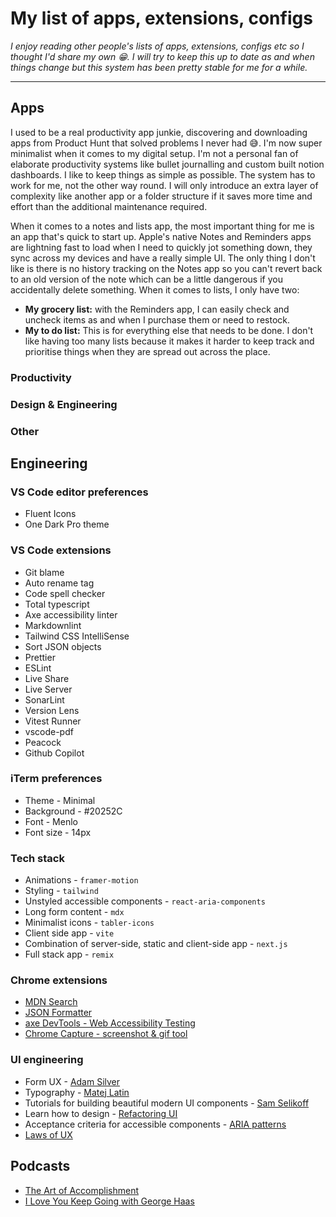 
<Helmet>
  <title>Uses | Alizeh Khan</title>
</Helmet>

# My list of apps, extensions, configs

<Container>

*I enjoy reading other people's lists of apps, extensions, configs etc so I thought I'd share my own 😁. I will try to keep this up to date as and when things change but this system has been pretty stable for me for a while.*

---

## Apps

I used to be a real productivity app junkie, discovering and downloading apps from Product Hunt that solved problems I never had 😅. I'm now super minimalist when it comes to my digital setup. I'm not a personal fan of elaborate productivity systems like bullet journalling and custom built notion dashboards. I like to keep things as simple as possible. The system has to work for me, not the other way round. I will only introduce an extra layer of complexity like another app or a folder structure if it saves more time and effort than the additional maintenance required.

When it comes to a notes and lists app, the most important thing for me is an app that's quick to start up. Apple's native Notes and Reminders apps are lightning fast to load when I need to quickly jot something down, they sync across my devices and have a really simple UI. The only thing I don't like is there is no history tracking on the Notes app so you can't revert back to an old version of the note which can be a little dangerous if you accidentally delete something. When it comes to lists, I only have two:

- **My grocery list:** with the Reminders app, I can easily check and uncheck items as and when I purchase them or need to restock.
- **My to do list:** This is for everything else that needs to be done. I don't like having too many lists because it makes it harder to keep track and prioritise things when they are spread out across the place.

### Productivity

<div className="flex mt-4 flex-wrap gap-3">
  <Pill purpose="📧 Email" app="Gmail"/>
  <Pill purpose="🗓️ Calendar" app="Google Calendar"/>
  <Pill purpose="🌐 Browser" app="Google Chrome"/>
  <Pill purpose="📦 Storage" app="Google Drive"/>
  <Pill purpose="✏️ Notes" app="Apple Notes"/>
  <Pill purpose="✅ Lists" app="Apple Reminders"/>
  <Pill purpose="⌨️ Window management shortcuts" app="Rectangle"/>
  <Pill purpose="📞 Join meetings from menu bar" app="Meeter"/>
  <Pill purpose="📊 Tables" app="Airtable"/>
</div>

### Design & Engineering

<div className="flex mt-4 flex-wrap gap-3">
  <Pill purpose="🖥️ Terminal" app="iTerm"/>
  <Pill purpose="🧑‍💻 Editor" app="VS Code"/>
  <Pill purpose="🖍️ Wireframes" app="Whimsical"/>
  <Pill purpose="💅🏼 Design" app="Figma"/>
  <Pill purpose="🔌 API Client" app="Insomnia"/>
</div>

### Other

<div className="flex mt-4 flex-wrap gap-3">
  <Pill purpose="📈 Broker" app="Trade Republic"/>
  <Pill purpose="💶 Foreign exchange" app="Wise"/>
  <Pill purpose="⛰️ Hiking maps" app="GAIA GPS"/>
  <Pill purpose="🚉 Public transport navigator" app="Citymapper"/>
  <Pill purpose="🗺️ Offline maps" app="MAPS.ME"/>
</div>

## Engineering

### VS Code editor preferences

- Fluent Icons
- One Dark Pro theme

### VS Code extensions

- Git blame
- Auto rename tag
- Code spell checker
- Total typescript
- Axe accessibility linter
- Markdownlint
- Tailwind CSS IntelliSense
- Sort JSON objects
- Prettier
- ESLint
- Live Share
- Live Server
- SonarLint
- Version Lens
- Vitest Runner
- vscode-pdf
- Peacock
- Github Copilot

### iTerm preferences

- Theme - Minimal
- Background - #20252C
- Font - Menlo
- Font size - 14px

### Tech stack

- Animations - `framer-motion`
- Styling - `tailwind`
- Unstyled accessible components - `react-aria-components`
- Long form content - `mdx`
- Minimalist icons - `tabler-icons`
- Client side app - `vite`
- Combination of server-side, static and client-side app - `next.js`
- Full stack app - `remix`

### Chrome extensions

- [MDN Search](https://chrome.google.com/webstore/detail/mdn-search/ffpifaemeofjmncjdbegmbpcdaemkeoc)
- [JSON Formatter](https://chrome.google.com/webstore/detail/json-formatter/bcjindcccaagfpapjjmafapmmgkkhgoa)
- [axe DevTools - Web Accessibility Testing](https://chrome.google.com/webstore/detail/axe-devtools-web-accessib/lhdoppojpmngadmnindnejefpokejbdd)
- [Chrome Capture - screenshot & gif tool](https://chrome.google.com/webstore/detail/chrome-capture-screenshot/ggaabchcecdbomdcnbahdfddfikjmphe)

### UI engineering

- Form UX - [Adam Silver](https://adamsilver.io)
- Typography - [Matej Latin](https://matejlatin.com)
- Tutorials for building beautiful modern UI components - [Sam Selikoff](https://buildui.com)
- Learn how to design - [Refactoring UI](https://www.refactoringui.com/)
- Acceptance criteria for accessible components - [ARIA patterns](https://www.w3.org/WAI/ARIA/apg/patterns)
- [Laws of UX](https://lawsofux.com)

## Podcasts

- [The Art of Accomplishment](https://open.spotify.com/show/6MjoHFfLmNgo0Msais7IJ2?si=a11e2e372774495e)
- [I Love You Keep Going with George Haas](https://open.spotify.com/show/0iSIx0kyMdUY9jWKFHbSzX?si=f69f4cf44da8412c)

</Container>
